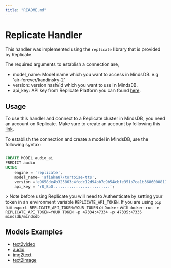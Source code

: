 ```yaml
---
title: "README.md"
---
```



# Replicate Handler

This handler was implemented using the `replicate` library that is provided by Replicate.

The required arguments to establish a connection are,

* model_name: Model name which you want to access in MindsDB. e.g 'air-forever/kandinsky-2'
* version: version hash/id which you want to use in MindsDB.
* api_key: API key from Replicate Platform you can found [here](https://replicate.com/account/api-tokens).


## Usage

To use this handler and connect to a Replicate cluster in MindsDB, you need an account on Replicate. Make sure to create an account by following this [link](https://replicate.com/signin?next=/account/api-tokens).


To establish the connection and create a model in MindsDB, use the following syntax:

```sql

CREATE MODEL audio_ai
PREDICT audio
USING
    engine = 'replicate',
    model_name= 'afiaka87/tortoise-tts',
    version ='e9658de4b325863c4fcdc12d94bb7c9b54cbfe351b7ca1b36860008172b91c71',
    api_key = 'r8_BpO.........................';
```

&gt; Note before using Replicate you will need to Authenticate by setting your token in an environment variable `REPLICATE_API_TOKEN`. If you are using `pip` run `export REPLICATE_API_TOKEN=YOUR TOKEN` or `Docker` with `docker run -e REPLICATE_API_TOKEN=YOUR TOKEN -p 47334:47334 -p 47335:47335 mindsdb/mindsdb`

## Models Examples

* [text2video](https://docs.mindsdb.com/integrations/ai-engines/replicate-text2video)
* [audio](https://docs.mindsdb.com/integrations/ai-engines/replicate-audio)
* [img2text](https://docs.mindsdb.com/integrations/ai-engines/replicate-img2text)
* [text2image](https://docs.mindsdb.com/integrations/ai-engines/replicate-text2img)